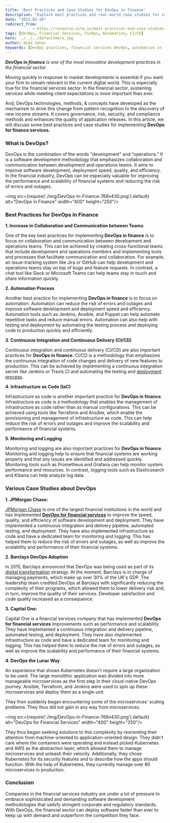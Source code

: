 ```yaml
---
title: 'Best Practices and Case Studies for DevOps in Finance'
description: "Explore best practices and real-world case studies for implementing DevOps in the financial sector. Learn how DevOps methodologies enhance collaboration, automation, CI/CD, and infrastructure management to improve software development, deployment speed, and system performance in financial services. Discover insights from industry leaders like JPMorgan Chase, Barclays, and Capital One on their successful DevOps strategies."
date: "2023-02-20"
redirect_from: 
            - https://resource.nife.io/best-practices-and-case-studies-for-devops-in-finance/
tags: [DevOps, Financial Services, FinOps, Automation, CI/CD]
hero: ../../../defaultHero.jpg
author: Nida Sahar
keywords: [DevOps practices, financial services DevOps, automation in finance, CI/CD, infrastructure as code, monitoring and logging, DevOps case studies, financial system performance, scalability in finance]
---
```


_**DevOps in finance** is one of the most innovative development practices in the financial sector._

Moving quickly in response to market developments is essential if you want your firm to remain relevant in the current digital world. This is especially true for the financial services sector. In the financial sector, sustaining services while meeting client expectations is more important than ever.

And, DevOps technologies, methods, & concepts have developed as the mechanism to drive this change from pattern recognition to the discovery of new income streams. It covers governance, risk, security, and compliance methods and enhances the quality of application releases. In this article, we will discuss some best practices and case studies for implementing **DevOps for finance services.**

### **What is DevOps?**

DevOps is the combination of the words "development" and "operations." It is a software development methodology that emphasizes collaboration and communication between development and operations teams. It aims to improve software development, deployment speed, quality, and efficiency. In the financial industry, DevOps can be especially valuable for improving the performance and scalability of financial systems and reducing the risk of errors and outages.

<img src={require('./img/DevOps-in-Finance-768x430.png').default} alt="DevOps in Finance" width="400" height="250"/>
<br/>


 

### **Best Practices for DevOps in Finance**

 **1. Increase in Collaboration and Communication between Teams**

One of the key best practices for implementing **DevOps in finance** is to focus on collaboration and communication between development and operations teams. This can be achieved by creating cross-functional teams that include development and operations members and implementing tools and processes that facilitate communication and collaboration. For example, an issue-tracking system like Jira or GitHub can help development and operations teams stay on top of bugs and feature requests. In contrast, a chat tool like Slack or Microsoft Teams can help teams stay in touch and share information quickly.

 **2. Automation Process**

Another best practice for implementing **DevOps in finance** is to focus on automation. Automation can reduce the risk of errors and outages and improve software development and deployment speed and efficiency. Automation tools such as Jenkins, Ansible, and Puppet can help automate repetitive tasks and reduce manual errors. Automation can also help with testing and deployment by automating the testing process and deploying code to production quickly and efficiently.

 **3. Continuous Integration and Continuous Delivery (CI/CD)**

Continuous integration and continuous delivery (CI/CD) are also important practices for **DevOps in finance**. CI/CD is a methodology that emphasizes the continuous integration of code changes and delivery of new features to production. This can be achieved by implementing a continuous integration server like Jenkins or Travis CI and automating the testing and [deployment process](/blog/simplify-your-deployment-process-cheap-cloud-alternative/).

**4. Infrastructure as Code (IaC)**

Infrastructure as code is another important practice for **DevOps in finance**. Infrastructure as code is a methodology that enables the management of infrastructure as code rather than as manual configurations. This can be achieved using tools like Terraform and Ansible, which enable the provisioning and management of infrastructure as code. This can help reduce the risk of errors and outages and improve the scalability and performance of financial systems.

 **5. Monitoring and Logging**

Monitoring and logging are also important practices for **DevOps in finance**. Monitoring and logging help to ensure that financial systems are working properly and that any issues are identified and addressed quickly. Monitoring tools such as Prometheus and Grafana can help monitor system performance and resources. In contrast, logging tools such as Elasticsearch and Kibana can help analyze log data.

### **Various Case Studies about DevOps**

**1. JPMorgan Chase:**

[JPMorgan Chase](https://www.jpmorganchase.com/) is one of the largest financial institutions in the world and has implemented [**DevOps for financial services**](/blog/why-multi-cloud-is-the-first-choice-of-financial-services-to-become-cloud-native/) to improve the speed, quality, and efficiency of software development and deployment. They have implemented a continuous integration and delivery pipeline, automated testing, and deployment. They have also implemented infrastructure as code and have a dedicated team for monitoring and logging. This has helped them to reduce the risk of errors and outages, as well as improve the scalability and performance of their financial systems.

**2. Barclays DevOps Adoption**

In 2015, Barclays announced that DevOps was being used as part of its [digital transformation](/blog/digital-transformation-ways-bfsi-can-thrive-in-dynamic-technological-advancements/) strategy. At the moment, Barclays is in charge of managing payments, which make up over 30% of the UK's GDP. The leadership team credited DevOps at Barclays with significantly reducing the complexity of their programs, which allowed them to lower delivery risk and, in turn, improve the quality of their services. Developer satisfaction and code quality increased as a consequence.

 **3. Capital One:**

Capital One is a financial services company that has implemented **DevOps for financial services** improvements such as performance and scalability. They have implemented a continuous integration and delivery pipeline, automated testing, and deployment. They have also implemented infrastructure as code and have a dedicated team for monitoring and logging. This has helped them to reduce the risk of errors and outages, as well as improve the scalability and performance of their financial systems.

 **4. DevOps the Lunar Way**

An experience that shows Kubernetes doesn't require a large organization to be used. The large monolithic application was divided into more manageable microservices as the first step in their cloud-native DevOps journey. Ansible, Terraform, and Jenkins were used to spin up these microservices and deploy them as a single unit.

They then suddenly began encountering some of the microservices' scaling problems. They thus did not gain in any way from microservices.

<img src={require('./img/DevOps-in-Finance-768x430.png').default} alt="DevOps for Financial Services" width="400" height="250"/>
<br/>


 

They thus began seeking solutions to this complexity by reorienting their attention from machine-oriented to application-oriented design. They didn't care where the containers were operating and instead picked Kubernetes and AWS as the abstraction layer, which allowed them to manage microservices and unleash their velocity. Additionally, they chose Kubernetes for its security features and to describe how the apps should function. With the help of Kubernetes, they currently manage over 80 microservices in production.

### **Conclusion**

Companies in the financial services industry are under a lot of pressure to embrace sophisticated and demanding software development methodologies that satisfy stringent corporate and regulatory standards. With DevOps, the financial sector can deploy software faster than ever to keep up with demand and outperform the competition they face.
